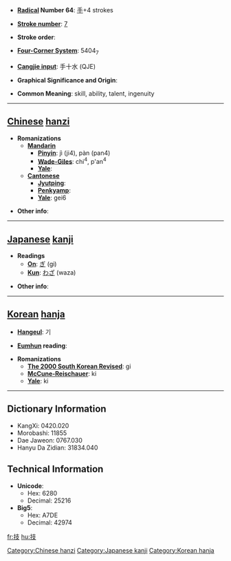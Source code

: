 * '''[[Wiktionary:Chinese radical index| Radical]] Number 64''': [[Wiktionary:Chinese radical index 手|手]]+4 strokes

* '''[[Wiktionary:Chinese total strokes index|Stroke number]]''': [[Wiktionary:Chinese total strokes index 7|7]]

* '''Stroke order''': 

* '''[[Wiktionary:Chinese four corner index|Four-Corner System]]''': 5404<sub>7</sub>

* '''[[Wiktionary:Chinese Cangjie index|Cangjie input]]''': 手十水 (QJE)

* '''Graphical Significance and Origin''': 

* '''Common Meaning''': skill, ability, talent, ingenuity

----

== [[Chinese]] [[hanzi]] ==

* '''Romanizations'''
** '''[[Mandarin]]'''
*** '''[[Pinyin]]''': jì (ji4), pàn (pan4)
*** '''[[Wade-Giles]]''': chi<sup>4</sup>, p'an<sup>4</sup>
*** '''[[Yale]]''': 
** '''[[Cantonese]]'''
*** '''[[Jyutping]]''':
*** '''[[Penkyamp]]''': 
*** '''[[Yale]]''': gei6

* '''Other info''': 

----

== [[Japanese]] [[kanji]] ==

* '''Readings'''
** '''[[On]]''': [[ぎ]] (gi)
** '''[[Kun]]''': [[わざ]] (waza)

* '''Other info''':  

----

== [[Korean]] [[hanja]] ==

* '''[[Hangeul]]''': 기

* '''[[Eumhun]] reading''': 

* '''Romanizations'''
** '''[[The 2000 South Korean Revised Romanization|The 2000 South Korean Revised]]''': gi
** '''[[McCune-Reischauer]]''': ki
** '''[[Yale]]''': ki

----

== Dictionary Information ==

* KangXi: 0420.020
* Morobashi: 11855
* Dae Jaweon: 0767.030
* Hanyu Da Zidian: 31834.040

== Technical Information ==

* '''Unicode''':
** Hex: 6280
** Decimal: 25216
* '''Big5''':
** Hex: A7DE
** Decimal: 42974

[[Category:Chinese hanzi]]
[[Category:Japanese kanji]]
[[Category:Korean hanja]]

[[fr:技]]
[[hu:技]]
